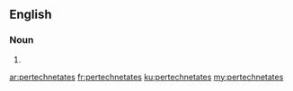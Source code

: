 ==English==

===Noun===
{{head|en}}

# {{plural of|pertechnetate}}

[[ar:pertechnetates]]
[[fr:pertechnetates]]
[[ku:pertechnetates]]
[[my:pertechnetates]]